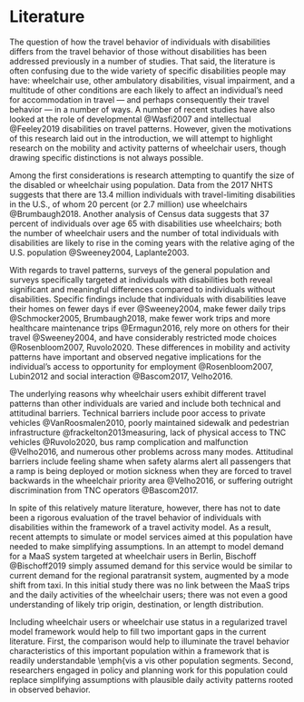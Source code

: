 # Literature {#sec-literature}

The question of how the travel behavior of individuals with disabilities differs
from the travel behavior of those without disabilities has been addressed 
previously in a number of studies. That said, the literature is often confusing
due to the wide variety of specific disabilities people may have: wheelchair use,
other ambulatory disabilities, visual impairment, and a multitude of other 
conditions are each likely to affect an individual's need for accommodation in 
travel --- and perhaps consequently their travel behavior --- in a number of ways.
A number of recent studies have also looked at the role of developmental @Wasfi2007
and intellectual @Feeley2019 disabilities on travel patterns. However,
given the motivations of this research laid out in the introduction, we will attempt to highlight
research on the mobility and activity patterns of wheelchair users, though 
drawing specific distinctions is not always possible.

Among the first considerations is research attempting to quantify the size
of the disabled or wheelchair using population. Data from the 2017 NHTS
suggests that there are 13.4 million individuals with travel-limiting disabilities
in the U.S., of whom 20 percent (or 2.7 million) use wheelchairs @Brumbaugh2018.
Another analysis of Census data suggests that 37 percent of individuals over 
age 65 with disabilities use wheelchairs; both the number of wheelchair users
and the number of total individuals with disabilities are likely to rise 
in the coming years with the relative aging of the U.S. population @Sweeney2004, Laplante2003.

With regards to travel patterns, surveys of the general population and surveys
specifically targeted at individuals with disabilities both reveal significant and
meaningful differences compared to individuals without disabilities. Specific
findings include that individuals with disabilities leave their homes on fewer 
days if ever @Sweeney2004, make fewer daily trips 
@Schmocker2005, Brumbaugh2018, make fewer work trips and more
healthcare maintenance trips @Ermagun2016, rely more on others for their travel @Sweeney2004,
and have considerably restricted mode
choices @Rosenbloom2007, Ruvolo2020. These differences in mobility and activity patterns
have important and observed negative implications for the individual's access to
opportunity for employment @Rosenbloom2007, Lubin2012 and social interaction
@Bascom2017, Velho2016.


The underlying reasons why wheelchair users exhibit different travel patterns
than other individuals are varied and include both technical and attitudinal 
barriers. Technical barriers include poor access to private vehicles
@VanRoosmalen2010, poorly maintained sidewalk and pedestrian infrastructure
@frackelton2013measuring,  lack of physical access to TNC
vehicles @Ruvolo2020, bus ramp complication and malfunction @Velho2016,
and numerous other problems across many modes.
Attitudinal barriers include feeling shame when safety alarms alert all
passengers that a ramp is being deployed or motion sickness when they are forced
to travel backwards in the wheelchair priority area @Velho2016, or 
suffering outright discrimination from TNC operators @Bascom2017.



In spite of this relatively mature literature, however, there has not to
date been a rigorous evaluation of the travel behavior of individuals with 
disabilities within the framework of a travel activity model. As a result,
recent attempts to simulate or model services aimed at this population have
needed to make simplifying assumptions. In an attempt to model demand for a MaaS
system targeted at wheelchair users in
Berlin, Bischoff @Bischoff2019 simply assumed demand for this service
would be similar to current demand for the regional paratransit system, augmented
by a mode shift from taxi. In this initial study there was no link between the
MaaS trips and the daily activities of the wheelchair users; there was not even a
good understanding of likely trip origin, destination, or length distribution.

Including wheelchair users or wheelchair use status in a regularized travel model
framework would help to fill two important gaps in the current literature. First, 
the comparison would help to illuminate the travel behavior characteristics of
this important population within a framework that is readily understandable 
\emph{vis a vis other population segments. Second, researchers engaged in
policy and planning work for this population could replace simplifying assumptions
with plausible daily activity patterns rooted in observed behavior.
